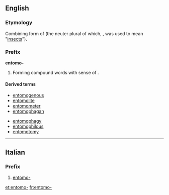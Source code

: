 ==English==

===Etymology===
Combining form of {{etyl|grc}} {{term|ἔντομος||dissected|sc=polytonic}} (the neuter plural of which, {{term|ἔντομα|sc=polytonic}}, was used to mean "[[insects]]").

===Prefix===
'''entomo-'''

# Forming compound words with sense of {{term|insect}}.

====Derived terms====
{{top2}}
* [[entomogenous]]
* [[entomolite]]
* [[entomometer]]
* [[entomophagan]]
{{mid2}}
* [[entomophagy]]
* [[entomophilous]]
* [[entomotomy]]
{{bottom}}

----
==Italian==

===Prefix===
{{infl|it|prefix}}

# [[#English|entomo-]]

[[et:entomo-]]
[[fr:entomo-]]